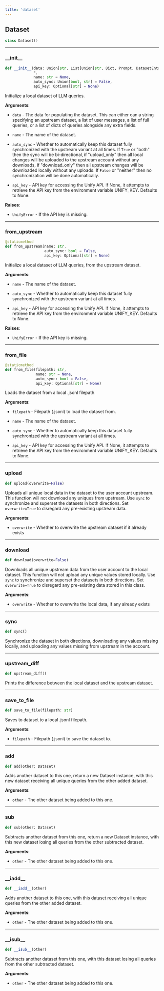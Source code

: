 ```yaml
---
title: 'dataset'
---
```


<a id="dataset.Dataset"></a>

## Dataset

```python
class Dataset()
```

<a id="dataset.Dataset.__init__"></a>

---

### \_\_init\_\_

```python
def __init__(data: Union[str, List[Union[str, Dict, Prompt, DatasetEntry]]],
             *,
             name: str = None,
             auto_sync: Union[bool, str] = False,
             api_key: Optional[str] = None)
```

Initialize a local dataset of LLM queries.

**Arguments**:

- `data` - The data for populating the dataset. This can either can a string
  specifying an upstream dataset, a list of user messages, a list of full
  queries, or a list of dicts of queries alongside any extra fields.
  
- `name` - The name of the dataset.
  
- `auto_sync` - Whether to automatically keep this dataset fully synchronized
  with the upstream variant at all times. If `True` or "both" then the sync
  will be bi-directional, if "upload_only" then all local changes will be
  uploaded to the upstream account without any downloads, if "download_only"
  then all upstream changes will be downloaded locally without any uploads.
  If `False` or "neither" then no synchronization will be done automatically.
  
- `api_key` - API key for accessing the Unify API. If None, it attempts to
  retrieve the API key from the environment variable UNIFY_KEY. Defaults to
  None.
  

**Raises**:

- `UnifyError` - If the API key is missing.

<a id="dataset.Dataset.from_upstream"></a>

---

### from\_upstream

```python
@staticmethod
def from_upstream(name: str,
                  auto_sync: bool = False,
                  api_key: Optional[str] = None)
```

Initialize a local dataset of LLM queries, from the upstream dataset.

**Arguments**:

- `name` - The name of the dataset.
  
- `auto_sync` - Whether to automatically keep this dataset fully synchronized
  with the upstream variant at all times.
  
- `api_key` - API key for accessing the Unify API. If None, it attempts to
  retrieve the API key from the environment variable UNIFY_KEY. Defaults to
  None.
  

**Raises**:

- `UnifyError` - If the API key is missing.

<a id="dataset.Dataset.from_file"></a>

---

### from\_file

```python
@staticmethod
def from_file(filepath: str,
              name: str = None,
              auto_sync: bool = False,
              api_key: Optional[str] = None)
```

Loads the dataset from a local .jsonl filepath.

**Arguments**:

- `filepath` - Filepath (.jsonl) to load the dataset from.
  
- `name` - The name of the dataset.
  
- `auto_sync` - Whether to automatically keep this dataset fully synchronized
  with the upstream variant at all times.
  
- `api_key` - API key for accessing the Unify API. If None, it attempts to
  retrieve the API key from the environment variable UNIFY_KEY. Defaults to
  None.

<a id="dataset.Dataset.upload"></a>

---

### upload

```python
def upload(overwrite=False)
```

Uploads all unique local data in the dataset to the user account upstream.
This function will not download any uniques from upstream.
Use `sync` to synchronize and superset the datasets in both directions.
Set `overwrite=True` to disregard any pre-existing upstream data.

**Arguments**:

- `overwrite` - Whether to overwrite the upstream dataset if it already exists

<a id="dataset.Dataset.download"></a>

---

### download

```python
def download(overwrite=False)
```

Downloads all unique upstream data from the user account to the local dataset.
This function will not upload any unique values stored locally.
Use `sync` to synchronize and superset the datasets in both directions.
Set `overwrite=True` to disregard any pre-existing data stored in this class.

**Arguments**:

- `overwrite` - Whether to overwrite the local data, if any already exists

<a id="dataset.Dataset.sync"></a>

---

### sync

```python
def sync()
```

Synchronize the dataset in both directions, downloading any values missing
locally, and uploading any values missing from upstream in the account.

<a id="dataset.Dataset.upstream_diff"></a>

---

### upstream\_diff

```python
def upstream_diff()
```

Prints the difference between the local dataset and the upstream dataset.

<a id="dataset.Dataset.save_to_file"></a>

---

### save\_to\_file

```python
def save_to_file(filepath: str)
```

Saves to dataset to a local .jsonl filepath.

**Arguments**:

- `filepath` - Filepath (.jsonl) to save the dataset to.

<a id="dataset.Dataset.add"></a>

---

### add

```python
def add(other: Dataset)
```

Adds another dataset to this one, return a new Dataset instance, with this
new dataset receiving all unique queries from the other added dataset.

**Arguments**:

- `other` - The other dataset being added to this one.

<a id="dataset.Dataset.sub"></a>

---

### sub

```python
def sub(other: Dataset)
```

Subtracts another dataset from this one, return a new Dataset instance, with
this new dataset losing all queries from the other subtracted dataset.

**Arguments**:

- `other` - The other dataset being added to this one.

<a id="dataset.Dataset.__iadd__"></a>

---

### \_\_iadd\_\_

```python
def __iadd__(other)
```

Adds another dataset to this one, with this dataset receiving all unique queries
from the other added dataset.

**Arguments**:

- `other` - The other dataset being added to this one.

<a id="dataset.Dataset.__isub__"></a>

---

### \_\_isub\_\_

```python
def __isub__(other)
```

Subtracts another dataset from this one, with this dataset losing all queries
from the other subtracted dataset.

**Arguments**:

- `other` - The other dataset being added to this one.

<a id="evaluator"></a>
